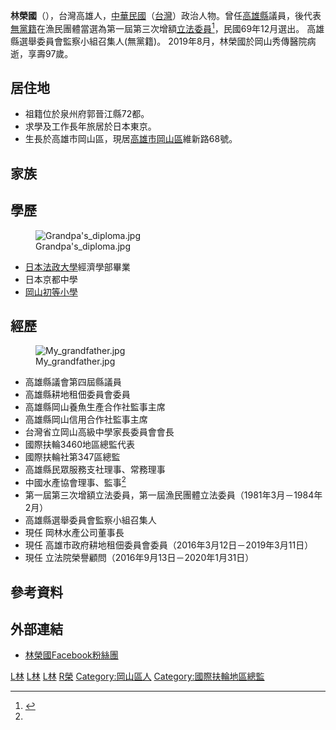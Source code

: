 {{Infobox_officeholder
| name = 林榮國
| image name = 立法委員林榮國夫妻.jpg
| width = 300
| now = 中華民國（台灣）政治人士 
| period = 
| Sex = 男 
| Native place = {{TWN}}
| date of birth = 1923年1月2日
| party = {{Kmt|19px}}
| place of birth = {{TWN-JPN}}[[高雄州|高雄州]][[岡山郡|岡山郡]][[岡山街|岡山街]]
| educate = 
*日本法政大學專門部畢業、經濟學部畢業<ref name="名人錄">{{cite book|title=中華民國現代名人錄|publisher=中國名人傳記中心|ISBN=957-9107-01-7|author=張昭桅|date=1991年3月|pages=484}}</ref>
| past = 
*高雄縣議會議員
*高雄縣耕地租佃委員會委員
*高雄縣岡山養魚生產合作社監事主席
*高雄縣岡山信用合作社監事主席
*台灣省立岡山高級中學家長委員會會長
*[[國際扶輪|國際扶輪]]3460地區總監代表
*高雄縣民眾服務支社理事、常務理事
*中國水產協會理事、監事<ref name="名人錄"/>
*第一屆第三次增額立法委員<br><span style="color: blue;">（1981年3月－1984年2月）</span>
}}
'''林榮國'''（{{bd|1923年|1月2日|2019年|8月|catIdx=Lin}}），台灣高雄人，[[中華民國|中華民國]]（[[台灣|台灣]]）政治人物。曾任[[高雄縣|高雄縣]]議員，後代表[[無黨籍|無黨籍]]在漁民團體當選為第一屆第三次增額[[立法委員|立法委員]]<ref>{{Cite web |url=http://npl.ly.gov.tw/do/www/commissionerInfo?id=441&expireBack=01&expire=01&act=exp&keyword=&orderBy=name&nameOrder=true&eleDisOrder=false |title=立法院國會圖書館 第１屆立法委員個人資料 林榮國 |access-date=2008-08-02 |archive-date=2016-03-04 |archive-url=https://web.archive.org/web/20160304094445/http://npl.ly.gov.tw/do/www/commissionerInfo?id=441&expireBack=01&expire=01&act=exp&keyword=&orderBy=name&nameOrder=true&eleDisOrder=false |dead-url=no }}</ref>，民國69年12月選出。
高雄縣選舉委員會監察小組召集人(無黨籍)。
2019年8月，林榮國於岡山秀傳醫院病逝，享壽97歲。

== 居住地==
*祖籍位於泉州府郭晉江縣72都。
*求學及工作長年旅居於日本東京。
*生長於高雄市岡山區，現居[[高雄市|高雄市]][[岡山區|岡山區]]維新路68號。

== 家族 ==
{{familytree/start}}
{{familytree | | | 公 |~|y|~| 嬤 | | | | | | | |公=林鬧郡(1854-1893)|嬤=黃沁(1864-1895)}}
{{familytree | | | | | | |!| | | | | | | | | | | | | }}
{{familytree | | | | | | 父 |~|y|~| 母 | | | | | |父=林天福(1892-1987)|母=黃滿(1892-1970)}}
{{familytree | |,|-|-|-|v|-|-|-|+|-|-|-|-|-|-|-|-|-|-|-|v|-|-|-|v|-|-|-|v|-|-|.}}
{{familytree | 大哥 | | 二哥 | | 自己 |~|~|y|~|~| 妻 | | 四弟 | | 五弟 | | 六妹 | | 七弟 | |大哥=林榮彬(1919-1944)|二哥=林榮沛(1921-1923)|自己=林榮國(1923-2019)|妻=林泰子(1931-2016)|四弟=林海水(1926-1945)|五弟=林水旺(1928-2009)|六妹=[[林清凉|林清-{凉}-]](1930-2019)|七弟=林金城(1933-1980)}}
{{familytree | |,|-|-|-|v|-|-|-|v|-|-|-|+|-|-|-|v|-|-|-|.| |}}
{{familytree | 長男 | | 二男 | | 三男 | | 四女 | | 五女 | | 六男 | | | | |長男=林坤俊(1954)|二男=林邦彥(1956)|三男=林英博(1957)|四女=林昌美(1959)|五女=林玉薰(1961)|六男=林明慧(1965)}}
{{familytree/end}}

== 學歷 ==
[[File:Grandpa's_diploma.jpg|thumb]]
*[[日本法政大學|日本法政大學]]經濟學部畢業
*日本京都中學
*[[岡山國民小學|岡山初等小學]]

== 經歷 ==
[[File:My_grandfather.jpg|thumb]]
*高雄縣議會第四屆縣議員
*高雄縣耕地租佃委員會委員
*高雄縣岡山養魚生產合作社監事主席
*高雄縣岡山信用合作社監事主席
*台灣省立岡山高級中學家長委員會會長
*國際扶輪3460地區總監代表
*國際扶輪社第347區總監
*高雄縣民眾服務支社理事、常務理事
*中國水產協會理事、監事<ref name="名人錄"/>
*第一屆第三次增額立法委員，第一屆漁民團體立法委員（1981年3月－1984年2月）
*高雄縣選舉委員會監察小組召集人
*現任 岡林水產公司董事長
*現任 高雄市政府耕地租佃委員會委員（2016年3月12日－2019年3月11日）
*現任 立法院榮譽顧問（2016年9月13日－2020年1月31日）

==參考資料==
{{reflist}}

==外部連結==
*[http://zh-tw.facebook.com/pages/%E6%9E%97%E6%A6%AE%E5%9C%8B/171756872844892 林榮國Facebook粉絲團]{{dead link|date=2018年3月 |bot=InternetArchiveBot |fix-attempted=yes }}

[[Category:第一屆立法院第三次增額立法委員|L林]]
[[Category:中國國民黨黨員|L林]]
[[Category:無黨籍|L林]]
[[Category:林姓|R榮]]
[[Category:岡山區人|Category:岡山區人]]
[[Category:國際扶輪地區總監|Category:國際扶輪地區總監]]